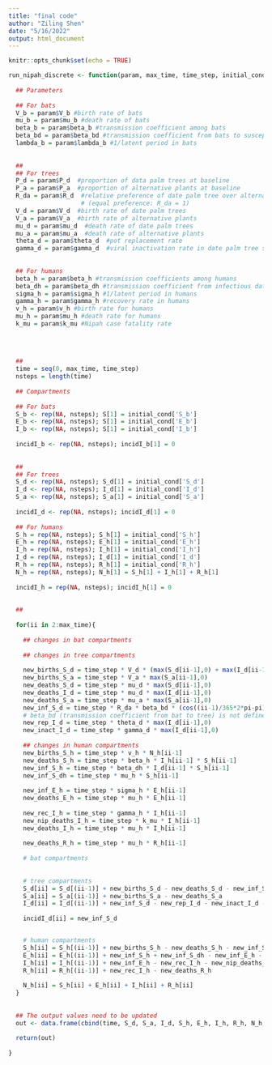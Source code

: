 ```yaml
---
title: "final code"
author: "Ziling Shen"
date: "5/16/2022"
output: html_document
---
```


```r
knitr::opts_chunk$set(echo = TRUE)
```

```r
run_nipah_discrete <- function(param, max_time, time_step, initial_cond){
  
  ## Parameters
  
  ## For bats
  V_b = param$V_b #birth rate of bats
  mu_b = param$mu_b #death rate of bats
  beta_b = param$beta_b #transmission coefficient among bats
  beta_bd = param$beta_bd #transmission coefficient from bats to susceptible date palm trees
  lambda_b = param$lambda_b #1/latent period in bats
  
  
  ##
  ## For trees
  P_d = param$P_d  #proportion of data palm trees at baseline
  P_a = param$P_a  #proportion of alternative plants at baseline
  R_da = param$R_d  #relative preference of date palm tree over alternative plant 
                    # (equal preference: R_da = 1)
  V_d = param$V_d  #birth rate of date palm trees
  V_a = param$V_a  #birth rate of alternative plants
  mu_d = param$mu_d  #death rate of date palm trees
  mu_a = param$mu_a  #death rate of alternative plants
  theta_d = param$theta_d  #pot replacement rate 
  gamma_d = param$gamma_d  #viral inactivation rate in date palm tree sap
  
  
  ## For humans
  beta_h = param$beta_h #transmission coefficients among humans
  beta_dh = param$beta_dh #transmission coefficient from infectious date palm trees to humans
  sigma_h = param$sigma_h #1/latent period in humans
  gamma_h = param$gamma_h #recovery rate in humans
  v_h = param$v_h #birth rate for humans
  mu_h = param$mu_h #death rate for humans
  k_mu = param$k_mu #Nipah case fatality rate
  
  
  
  
  ##
  time = seq(0, max_time, time_step)
  nsteps = length(time)
  
  ## Compartments 
  
  ## For bats
  S_b <- rep(NA, nsteps); S[1] = initial_cond['S_b']
  E_b <- rep(NA, nsteps); S[1] = initial_cond['E_b']
  I_b <- rep(NA, nsteps); S[1] = initial_cond['I_b']
  
  incidI_b <- rep(NA, nsteps); incidI_b[1] = 0
  
  
  ##
  ## For trees
  S_d <- rep(NA, nsteps); S_d[1] = initial_cond['S_d']
  I_d <- rep(NA, nsteps); I_d[1] = initial_cond['I_d']
  S_a <- rep(NA, nsteps); S_a[1] = initial_cond['S_a']
  
  incidI_d <- rep(NA, nsteps); incidI_d[1] = 0
  
  ## For humans 
  S_h = rep(NA, nsteps); S_h[1] = initial_cond['S_h']
  E_h = rep(NA, nsteps); E_h[1] = initial_cond['E_h']
  I_h = rep(NA, nsteps); I_h[1] = initial_cond['I_h']
  I_d = rep(NA, nsteps); I_d[1] = initial_cond['I_d']
  R_h = rep(NA, nsteps); R_h[1] = initial_cond['R_h']
  N_h = rep(NA, nsteps); N_h[1] = S_h[1] + I_h[1] + R_h[1]
  
  incidI_h = rep(NA, nsteps); incidI_h[1] = 0
  
  
  ##
  
  for(ii in 2:max_time){
    
    ## changes in bat compartments
    
    ## changes in tree compartments 
  
    new_births_S_d = time_step * V_d * (max(S_d[ii-1],0) + max(I_d[ii-1],0)) 
    new_births_S_a = time_step * V_a * max(S_a[ii-1],0)
    new_deaths_S_d = time_step * mu_d * max(S_d[ii-1],0)
    new_deaths_I_d = time_step * mu_d * max(I_d[ii-1],0)
    new_deaths_S_a = time_step * mu_a * max(S_a[ii-1],0)
    new_inf_S_d = time_step * R_da * beta_bd * (cos((ii-1)/365*2*pi-pi)+1)*0.5 * max(I_b[ii-1],0) * max(S_d[ii-1],0)
    # beta_bd (transmission coefficient from bat to tree) is not defined yet 
    new_rep_I_d = time_step * theta_d * max(I_d[ii-1],0)
    new_inact_I_d = time_step * gamma_d * max(I_d[ii-1],0)
    
    ## changes in human compartments 
    new_births_S_h = time_step * v_h * N_h[ii-1]
    new_deaths_S_h = time_step * beta_h * I_h[ii-1] * S_h[ii-1]
    new_inf_S_h = time_step * beta_dh * I_d[ii-1] * S_h[ii-1]
    new_inf_S_dh = time_step * mu_h * S_h[ii-1]
    
    new_inf_E_h = time_step * sigma_h * E_h[ii-1]
    new_deaths_E_h = time_step * mu_h * E_h[ii-1]
    
    new_rec_I_h = time_step * gamma_h * I_h[ii-1]
    new_nip_deaths_I_h = time_step * k_mu * I_h[ii-1]
    new_deaths_I_h = time_step * mu_h * I_h[ii-1]
    
    new_deaths_R_h = time_step * mu_h * R_h[ii-1]
    
    # bat compartments
    
    
    # tree compartments 
    S_d[ii] = S_d[(ii-1)] + new_births_S_d - new_deaths_S_d - new_inf_S_d + new_rep_I_d + new_inact_I_d
    S_a[ii] = S_a[(ii-1)] + new_births_S_a - new_deaths_S_a
    I_d[ii] = I_d[(ii-1)] + new_inf_S_d - new_rep_I_d - new_inact_I_d - new_deaths_I_d
    
    incidI_d[ii] = new_inf_S_d


    # human compartments
    S_h[ii] = S_h[(ii-1)] + new_births_S_h - new_deaths_S_h - new_inf_S_h - new_inf_S_dh
    E_h[ii] = E_h[(ii-1)] + new_inf_S_h + new_inf_S_dh - new_inf_E_h - new_deaths_E_h
    I_h[ii] = I_h[(ii-1)] + new_inf_E_h - new_rec_I_h - new_nip_deaths_I_h - new_deaths_I_h
    R_h[ii] = R_h[(ii-1)] + new_rec_I_h - new_deaths_R_h
    
    N_h[ii] = S_h[ii] + E_h[ii] + I_h[ii] + R_h[ii]
  }
  
  
  ## The output values need to be updated 
  out <- data.frame(cbind(time, S_d, S_a, I_d, S_h, E_h, I_h, R_h, N_h, incidI_d, incidI_h)) 
  
  return(out)
  
}
```























